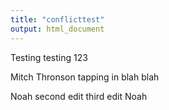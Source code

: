 ```yaml
---
title: "conflicttest"
output: html_document
---
```


Testing testing 123

Mitch Thronson tapping in blah blah

Noah second edit third edit Noah